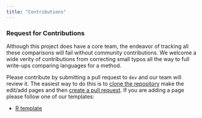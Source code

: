 ```yaml
---
title: "Contributions"
---
```


### Request for Contributions

Although this project does have a core team, the endeavor of tracking all these comparisons will fail without community contributions. We welcome a wide verity of contributions from correcting small typos all the way to full write-ups comparing languages for a method.

Please contribute by submitting a pull request to `dev` and our team will review it. The easiest way to do this is to [clone the repository](https://github.com/PSIAIMS/CAMIS) make the edit/add pages and then [create a pull request](https://docs.github.com/en/pull-requests/collaborating-with-pull-requests/proposing-changes-to-your-work-with-pull-requests/creating-a-pull-request). If you are adding a page please follow one of our templates:

-   [R template](https://github.com/PSIAIMS/CAMIS/blob/main/templates/R_template.qmd)